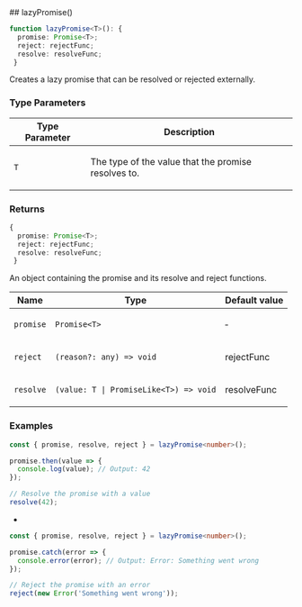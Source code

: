 
[//]: # (Do not edit directly)
[//]: # (Generated by the Cocokits TypeDoc custom theme on Tue Feb 11 2025)



<Meta title='Utils/Promise'/>
<MdxPage breadcrumb='Utils' title='Promise' tocItems={tocItems} hideThemeSwitcher={true}>
<div>
</div><div id="selection_lazypromise">
## lazyPromise()

```ts
function lazyPromise<T>(): {
  promise: Promise<T>;
  reject: rejectFunc;
  resolve: resolveFunc;
 }
```

Creates a lazy promise that can be resolved or rejected externally.

### Type Parameters

<table class="arg-type-table arg-type-table--full-width">
<thead>
<tr>
<th>Type Parameter</th>
<th>Description</th>
</tr>
</thead>
<tbody>
<tr>
<td>

`T`

</td>
<td>

The type of the value that the promise resolves to.

</td>
</tr>
</tbody>
</table>

### Returns

```ts
{
  promise: Promise<T>;
  reject: rejectFunc;
  resolve: resolveFunc;
 }
```

An object containing the promise and its resolve and reject functions.

<table class="arg-type-table arg-type-table--full-width">
<thead>
<tr>
<th>Name</th>
<th>Type</th>
<th>Default value</th>
</tr>
</thead>
<tbody>
<tr>
<td>

`promise`

</td>
<td>

`Promise<T>`

</td>
<td>

&hyphen;

</td>
</tr>
<tr>
<td>

`reject`

</td>
<td>

`(reason?: any) => void`

</td>
<td>

rejectFunc

</td>
</tr>
<tr>
<td>

`resolve`

</td>
<td>

`(value: T | PromiseLike<T>) => void`

</td>
<td>

resolveFunc

</td>
</tr>
</tbody>
</table>

### Examples

```typescript
const { promise, resolve, reject } = lazyPromise<number>();

promise.then(value => {
  console.log(value); // Output: 42
});

// Resolve the promise with a value
resolve(42);
```

 *

```typescript
const { promise, resolve, reject } = lazyPromise<number>();

promise.catch(error => {
  console.error(error); // Output: Error: Something went wrong
});

// Reject the promise with an error
reject(new Error('Something went wrong'));
```

</div>
</MdxPage>
